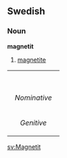 ==Swedish==
===Noun===
'''magnetit'''

#[[magnetite]]

{| border=1 cellspacing=0
| bgcolor="#FFFFF0" colspan=5 align=center | ''' '''
|-
|- bgcolor="#FFFFF0" align=center
! rowspan=2 | 
| colspan=2 width=105| Singular 
|- bgcolor="#FFFFF0" align=center
| width=105 | ''Indefinite'' 
| width=105 | ''Definite'' 
|- align=center
| width=105 bgcolor="#FFFFF0" | ''Nominative'' 
| [[magnetit]]
| [[magnetiten]]
|- align=center
| width=105 bgcolor="#FFFFF0" | ''Genitive'' 
| [[magnetits]]
| [[magnetitens]]
|}

[[sv:Magnetit]]